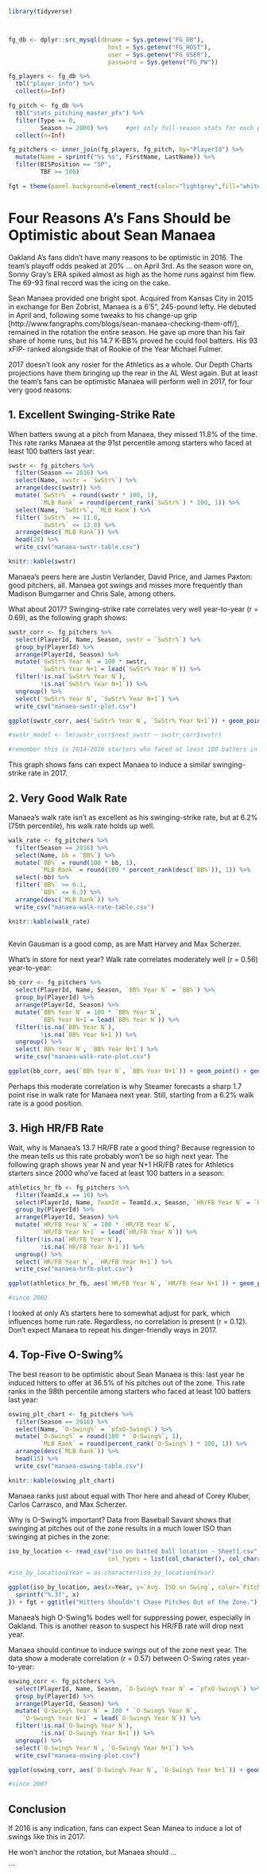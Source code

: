 
```r
library(tidyverse)



fg_db <- dplyr::src_mysql(dbname = Sys.getenv("FG_DB"), 
                            host = Sys.getenv("FG_HOST"), 
                            user = Sys.getenv("FG_USER"),
                            password = Sys.getenv("FG_PW"))

fg_players <- fg_db %>%
  tbl("player_info") %>%
  collect(n=Inf)

fg_pitch <- fg_db %>%
  tbl("stats_pitching_master_pfx") %>%
  filter(Type == 0,
         Season >= 2000) %>%     #get only full-season stats for each player
  collect(n=Inf)

fg_pitchers <- inner_join(fg_players, fg_pitch, by="PlayerId") %>%
  mutate(Name = sprintf("%s %s", FirstName, LastName)) %>%
  filter(BISPosition == "SP",
         TBF >= 100)

fgt = theme(panel.background=element_rect(color="lightgrey",fill="white"), axis.title = element_text(family="Lato"), axis.text = element_text(family="Lato"), legend.title = element_text(family="Lato"), legend.text = element_text(family="Lato"), legend.background = element_rect(fill="white"), legend.key = element_rect(fill="white"), plot.title = element_text(family="Lato"), panel.grid.major=element_line(size=.1,color="lightgrey"), panel.grid.minor=element_line(size=0))

```

# Four Reasons A's Fans Should be Optimistic about Sean Manaea

Oakland A's fans didn't have many reasons to be optimistic in 2016. The team's playoff odds peaked at 20% ... on April 3rd. As the season wore on, Sonny Gray's ERA spiked almost as high as the home runs against him flew. The 69-93 final record was the icing on the cake.  

Sean Manaea provided one bright spot. Acquired from Kansas City in 2015 in exchange for Ben Zobrist, Manaea is a 6'5", 245-pound lefty. He debuted in April and, following some tweaks to his change-up grip [http://www.fangraphs.com/blogs/sean-manaea-checking-them-off/], remained in the rotation the entire season. He gave up more than his fair share of home runs, but his 14.7 K-BB% proved he could fool batters. His 93 xFIP- ranked alongside that of Rookie of the Year Michael Fulmer.

2017 doesn't look any rosier for the Athletics as a whole. Our Depth Charts projections have them bringing up the rear in the AL West again. But at least the team's fans can be optimistic Manaea will perform well in 2017, for four very good reasons:

## 1. Excellent Swinging-Strike Rate

When batters swung at a pitch from Manaea, they missed 11.8% of the time. This rate ranks Manaea at the 91st percentile among starters who faced at least 100 batters last year: 

```r
swstr <- fg_pitchers %>%
  filter(Season == 2016) %>%
  select(Name, swstr = `SwStr%`) %>%
  arrange(desc(swstr)) %>%
  mutate(`SwStr%` = round(swstr * 100, 1),
         `MLB Rank` = round(percent_rank(`SwStr%`) * 100, 1)) %>%
  select(Name, `SwStr%`, `MLB Rank`) %>%
  filter(`SwStr%` >= 11.0,
         `SwStr%` <= 13.0) %>%
  arrange(desc(`MLB Rank`)) %>%
  head(20) %>%
  write_csv("manaea-swstr-table.csv")

knitr::kable(swstr)
```

Manaea's peers here are Justin Verlander, David Price, and James Paxton: good pitchers, all. Manaea got swings and misses more frequently than Madison Bumgarner and Chris Sale, among others.

What about 2017? Swinging-strike rate correlates very well year-to-year (r = 0.69), as the following graph shows:

```r
swstr_corr <- fg_pitchers %>%
  select(PlayerId, Name, Season, swstr = `SwStr%`) %>%
  group_by(PlayerId) %>%
  arrange(PlayerId, Season) %>%
  mutate(`SwStr% Year N` = 100 * swstr,
         `SwStr% Year N+1`= lead(`SwStr% Year N`)) %>%
  filter(!is.na(`SwStr% Year N`),
         !is.na(`SwStr% Year N+1`)) %>%
  ungroup() %>%
  select(`SwStr% Year N`, `SwStr% Year N+1`) %>%
  write_csv("manaea-swstr-plot.csv")

ggplot(swstr_corr, aes(`SwStr% Year N`, `SwStr% Year N+1`)) + geom_point() + geom_smooth(method = "lm") + fgt + ggtitle("Swinging-Strike Rate Year-to-Year Correlation, Starters >= 100 IP 2014 - 2016")

#swstr_model <- lm(swstr_corr$next_swstr ~ swstr_corr$swstr)

#remember this is 2014-2016 starters who faced at least 100 batters in a season
```

This graph shows fans can expect Manaea to induce a similar swinging-strike rate in 2017.

## 2. Very Good Walk Rate 

Manaea's walk rate isn't as excellent as his swinging-strike rate, but at 6.2% (75th percentile), his walk rate holds up well.

```r
walk_rate <- fg_pitchers %>%
  filter(Season == 2016) %>%
  select(Name, bb = `BB%`) %>%
  mutate(`BB%` = round(100 * bb, 1),
         `MLB Rank` = round(100 * percent_rank(desc(`BB%`)), 1)) %>%
  select(-bb) %>%
  filter(`BB%` >= 6.1,
         `BB%` <= 6.3) %>%
  arrange(desc(`MLB Rank`)) %>%
  write_csv("manaea-walk-rate-table.csv")

knitr::kable(walk_rate)
  
```

Kevin Gausman is a good comp, as are Matt Harvey and Max Scherzer.

What's in store for next year? Walk rate correlates moderately well (r = 0.56) year-to-year:

```r
bb_corr <- fg_pitchers %>%
  select(PlayerId, Name, Season, `BB% Year N` = `BB%`) %>%
  group_by(PlayerId) %>%
  arrange(PlayerId, Season) %>%
  mutate(`BB% Year N` = 100 * `BB% Year N`,
         `BB% Year N+1`= lead(`BB% Year N`)) %>%
  filter(!is.na(`BB% Year N`),
         !is.na(`BB% Year N+1`)) %>%
  ungroup() %>%
  select(`BB% Year N`, `BB% Year N+1`) %>%
  write_csv("manaea-walk-rate-plot.csv")

ggplot(bb_corr, aes(`BB% Year N`, `BB% Year N+1`)) + geom_point() + geom_smooth(method = "lm") + fgt + ggtitle("Walk Rate Year-to-Year Correlation, Starters >= 100 IP, 2000 - 2016")
```

Perhaps this moderate correlation is why Steamer forecasts a sharp 1.7 point rise in walk rate for Manaea next year. Still, starting from a 6.2% walk rate is a good position.

## 3. High HR/FB Rate

Wait, why is Manaea's 13.7 HR/FB rate a good thing? Because regression to the mean tells us this rate probably won't be so high next year. The following graph shows year N and year N+1 HR/FB rates for Athletics starters since 2000 who've faced at least 100 batters in a season:    

```r
athletics_hr_fb <- fg_pitchers %>%
  filter(TeamId.x == 10) %>%
  select(PlayerId, Name, TeamId = TeamId.x, Season, `HR/FB Year N` = `HR/FB`) %>%
  group_by(PlayerId) %>%
  arrange(PlayerId, Season) %>%
  mutate(`HR/FB Year N` = 100 * `HR/FB Year N`,
         `HR/FB Year N+1` = lead(`HR/FB Year N`)) %>%
  filter(!is.na(`HR/FB Year N`),
         !is.na(`HR/FB Year N+1`)) %>%
  ungroup() %>%
  select(`HR/FB Year N`, `HR/FB Year N+1`) %>%
  write_csv("manaea-hrfb-plot.csv")

ggplot(athletics_hr_fb, aes(`HR/FB Year N`, `HR/FB Year N+1`)) + geom_point() + geom_smooth(method = "lm") + fgt

#since 2002

```

I looked at only A's starters here to somewhat adjust for park, which influences home run rate. Regardless, no correlation is present (r = 0.12). Don't expect Manaea to repeat his dinger-friendly ways in 2017.

## 4. Top-Five O-Swing%

The best reason to be optimistic about Sean Manaea is this: last year he induced hitters to offer at 36.5% of his pitches out of the zone. This rate ranks in the 98th percentile among starters who faced at least 100 batters last year:

```r
oswing_plt_chart <- fg_pitchers %>%
  filter(Season == 2016) %>%
  select(Name, `O-Swing%` = `pfxO-Swing%`) %>%
  mutate(`O-Swing%` = round(100 * `O-Swing%`, 1),
         `MLB Rank` = round(percent_rank(`O-Swing%`) * 100, 1)) %>%
  arrange(desc(`MLB Rank`)) %>%
  head(15) %>%
  write_csv("manaea-oswing-table.csv")

knitr::kable(oswing_plt_chart)

```

Manaea ranks just about equal with Thor here and ahead of Corey Kluber, Carlos Carrasco, and Max Scherzer.

Why is O-Swing% important? Data from Baseball Savant shows that swinging at pitches out of the zone results in a much lower ISO than swinging at piches in the zone:

```r
iso_by_location <- read_csv("iso on batted ball location - Sheet1.csv", 
                            col_types = list(col_character(), col_character(), col_double()))

#iso_by_location$Year = as.character(iso_by_location$Year)

ggplot(iso_by_location, aes(x=Year, y=`Avg. ISO on Swing`, color=`Pitch Location`)) + geom_line(aes(group=`Pitch Location`)) + geom_point() + scale_y_continuous(labels= function(x){
  sprintf("%.3f", x)
}) + fgt + ggtitle("Hitters Shouldn't Chase Pitches Out of the Zone.")
```

Manaea's high O-Swing% bodes well for suppressing power, especially in Oakland. This is another reason to suspect his HR/FB rate will drop next year.

Manaea should continue to induce swings out of the zone next year. The data show a moderate correlation (r = 0.57) between O-Swing rates year-to-year:

```r
oswing_corr <- fg_pitchers %>%
  select(PlayerId, Name, Season, `O-Swing% Year N` = `pfxO-Swing%`) %>%
  group_by(PlayerId) %>%
  arrange(PlayerId, Season) %>%
  mutate(`O-Swing% Year N` = 100 * `O-Swing% Year N`,
    `O-Swing% Year N+1` = lead(`O-Swing% Year N`)) %>%
  filter(!is.na(`O-Swing% Year N`),
         !is.na(`O-Swing% Year N+1`)) %>%
  ungroup() %>%
  select(`O-Swing% Year N`, `O-Swing% Year N+1`) %>%
  write_csv("manaea-oswing-plot.csv")

ggplot(oswing_corr, aes(`O-Swing% Year N`, `O-Swing% Year N+1`)) + geom_point() + geom_smooth(method = "lm") + fgt

#since 2007

```

## Conclusion

If 2016 is any indication, fans can expect Sean Manea to induce a lot of swings like this in 2017:


He won't anchor the rotation, but Manaea should ...



```
